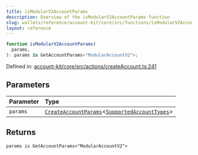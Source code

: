 ```yaml
---
title: isModularV2AccountParams
description: Overview of the isModularV2AccountParams function
slug: wallets/reference/account-kit/core/src/functions/isModularV2AccountParams
layout: reference
---
```


```ts
function isModularV2AccountParams(
  params,
): params is GetAccountParams<"ModularAccountV2">;
```

Defined in: [account-kit/core/src/actions/createAccount.ts:241](https://github.com/alchemyplatform/aa-sdk/blob/49e74eee8606f480b200b4612d00d950da8a8742/account-kit/core/src/actions/createAccount.ts#L241)

## Parameters

| Parameter | Type                                                                                                                                    |
| :-------- | :-------------------------------------------------------------------------------------------------------------------------------------- |
| `params`  | [`CreateAccountParams`](../type-aliases/CreateAccountParams.mdx)\<[`SupportedAccountTypes`](../type-aliases/SupportedAccountTypes.mdx)> |

## Returns

`params is GetAccountParams<"ModularAccountV2">`

